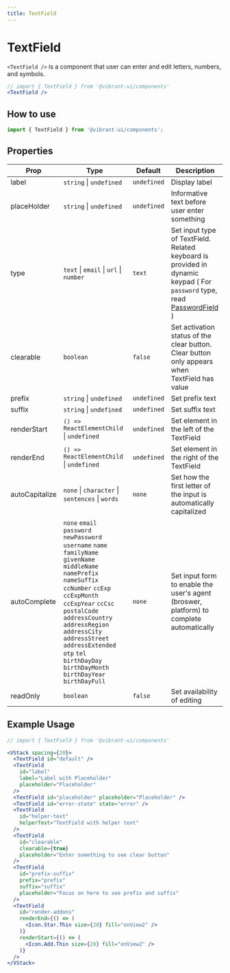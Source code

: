 ```yaml
---
title: TextField
---
```


# TextField

`<TextField />` is a component that user can enter and edit letters, numbers, and symbols.

```jsx live
// import { TextField } from '@vibrant-ui/components'
<TextField />
```

## How to use

```jsx
import { TextField } from '@vibrant-ui/components';
```

## Properties

| Prop           | Type                                                                                                                                                                                                                                                                                                                                                | Default     | Description                                                                                                                                 |
| -------------- | --------------------------------------------------------------------------------------------------------------------------------------------------------------------------------------------------------------------------------------------------------------------------------------------------------------------------------------------------- | ----------- | ------------------------------------------------------------------------------------------------------------------------------------------- |
| label          | `string` \| `undefined`                                                                                                                                                                                                                                                                                                                             | `undefined` | Display label                                                                                                                               |
| placeHolder    | `string` \| `undefined`                                                                                                                                                                                                                                                                                                                             | `undefined` | Informative text before user enter something                                                                                                |
| type           | `text` \| `email` \| `url` \| `number`                                                                                                                                                                                                                                                                                                              | `text`      | Set input type of TextField. Related keyboard is provided in dynamic keypad ( For `password` type, read [PasswordField](../PasswordField) ) |
| clearable      | `boolean`                                                                                                                                                                                                                                                                                                                                           | `false`     | Set activation status of the clear button. Clear button only appears when TextField has value                                               |
| prefix         | `string` \| `undefined`                                                                                                                                                                                                                                                                                                                             | `undefined` | Set prefix text                                                                                                                             |
| suffix         | `string` \| `undefined`                                                                                                                                                                                                                                                                                                                             | `undefined` | Set suffix text                                                                                                                             |
| renderStart    | `() => ReactElementChild` \| `undefined`                                                                                                                                                                                                                                                                                                            | `undefined` | Set element in the left of the TextField                                                                                                    |
| renderEnd      | `() => ReactElementChild` \| `undefined`                                                                                                                                                                                                                                                                                                            | `undefined` | Set element in the right of the TextField                                                                                                   |
| autoCapitalize | `none` \| `character` \| `sentences` \| `words`                                                                                                                                                                                                                                                                                                     | `none`      | Set how the first letter of the input is automatically capitalized                                                                          |
| autoComplete   | `none` `email` `password` `newPassword` `username` `name` `familyName` `givenName` `middleName` `namePrefix` `nameSuffix` `ccNumber` `ccExp` `ccExpMonth` `ccExpYear` `ccCsc` `postalCode` `addressCountry` `addressRegion` `addressCity` `addressStreet` `addressExtended` `otp` `tel` `birthDayDay` `birthDayMonth` `birthDayYear` `birthDayFull` | `none`      | Set input form to enable the user's agent (broswer, platform) to complete automatically                                                     |
| readOnly       | `boolean`                                                                                                                                                                                                                                                                                                                                           | `false`     | Set availability of editing                                                                                                                 |

## Example Usage

```jsx live
// import { TextField } from '@vibrant-ui/components'

<VStack spacing={20}>
  <TextField id="default" />
  <TextField
    id="label"
    label="Label with Placeholder"
    placeholder="Placeholder"
  />
  <TextField id="placeholder" placeholder="Placeholder" />
  <TextField id="error-state" state="error" />
  <TextField
    id="helper-text"
    helperText="TextField with helper text"
  />
  <TextField
    id="clearable"
    clearable={true}
    placeholder="Enter something to see clear button"
  />
  <TextField
    id="prefix-suffix"
    prefix="prefix"
    suffix="suffix"
    placeholder="Focus on here to see prefix and suffix"
  />
  <TextField
    id="render-addons"
    renderEnd={() => (
      <Icon.Star.Thin size={20} fill="onView2" />
    )}
    renderStart={() => (
      <Icon.Add.Thin size={20} fill="onView2" />
    )}
  />
</VStack>
```
